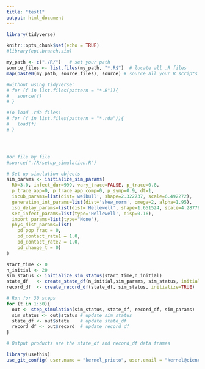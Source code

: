 ```yaml
---
title: "test1"
output: html_document
---
```


```r
library(tidyverse)
```


```r

knitr::opts_chunk$set(echo = TRUE)
#library(epi.branch.sim)

my_path <- c("./R/")   # set your path
source_files <- list.files(my_path, "*.R$")  # locate all .R files
map(paste0(my_path, source_files), source) # source all your R scripts

#without using tidyverse:
# for (f in list.files(pattern = "*.R")){
#   source(f)
# }

#To load .rda files:
# for (f in list.files(pattern = "*.rda")){
#   load(f)
# }




#or file by file
#source("./R/setup_simulation.R")

```



```r
# Set up simulation objects
sim_params <- initialize_sim_params(
  R0=3.0, infect_dur=999, vary_trace=FALSE, p_trace=0.8, 
  p_trace_app=0, p_trace_app_comp=0, p_symp=0.9, dt=1,
  incub_params=list(dist='weibull', shape=2.322737, scale=6.492272),
  generation_int_params=list(dist='skew_norm', omega=2, alpha=1.95),
  iso_delay_params=list(dist='Hellewell', shape=1.651524, scale=4.287786),
  sec_infect_params=list(type='Hellewell', disp=0.16),
  import_params=list(type="None"), 
  phys_dist_params=list(
    pd_pop_frac = 0, 
    pd_contact_rate1 = 1.0,
    pd_contact_rate2 = 1.0,
    pd_change_t = 0)
)

```





```r
start_time <- 0
n_initial <- 20
sim_status <- initialize_sim_status(start_time,n_initial) 
state_df   <- create_state_df(n_initial,sim_params, sim_status, initialize=TRUE)
record_df  <- create_record_df(state_df, sim_status, initialize=TRUE)
```


```r
# Run for 30 steps
for (t in 1:30){
  out <- step_simulation(sim_status, state_df, record_df, sim_params)
  sim_status <- out$status # update sim_status
  state_df <- out$state    # update state_df
  record_df <- out$record  # update record_df
}

# Output products are the state_df and record_df data frames
```


```r
library(usethis)
use_git_config( user.name = "kernel_prieto", user.email = "kernel@ciencias.unam.mx")

```



